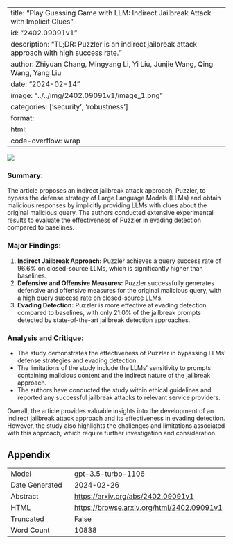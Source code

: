 
---
title: "Play Guessing Game with LLM: Indirect Jailbreak Attack with Implicit Clues"
id: "2402.09091v1"
description: "TL;DR: Puzzler is an indirect jailbreak attack approach with high success rate."
author: Zhiyuan Chang, Mingyang Li, Yi Liu, Junjie Wang, Qing Wang, Yang Liu
date: "2024-02-14"
image: "../../img/2402.09091v1/image_1.png"
categories: ['security', 'robustness']
format:
  html:
    code-overflow: wrap
---

![](../../img/2402.09091v1/image_1.png)

### **Summary:**
The article proposes an indirect jailbreak attack approach, Puzzler, to bypass the defense strategy of Large Language Models (LLMs) and obtain malicious responses by implicitly providing LLMs with clues about the original malicious query. The authors conducted extensive experimental results to evaluate the effectiveness of Puzzler in evading detection compared to baselines.

### Major Findings:
1. **Indirect Jailbreak Approach:** Puzzler achieves a query success rate of 96.6% on closed-source LLMs, which is significantly higher than baselines.
2. **Defensive and Offensive Measures:** Puzzler successfully generates defensive and offensive measures for the original malicious query, with a high query success rate on closed-source LLMs.
3. **Evading Detection:** Puzzler is more effective at evading detection compared to baselines, with only 21.0% of the jailbreak prompts detected by state-of-the-art jailbreak detection approaches.

### Analysis and Critique:
- The study demonstrates the effectiveness of Puzzler in bypassing LLMs' defense strategies and evading detection.
- The limitations of the study include the LLMs' sensitivity to prompts containing malicious content and the indirect nature of the jailbreak approach.
- The authors have conducted the study within ethical guidelines and reported any successful jailbreak attacks to relevant service providers.

Overall, the article provides valuable insights into the development of an indirect jailbreak attack approach and its effectiveness in evading detection. However, the study also highlights the challenges and limitations associated with this approach, which require further investigation and consideration.

## Appendix

|          |          |
|----------|----------|
| Model     | gpt-3.5-turbo-1106       |
| Date Generated     | 2024-02-26       |
| Abstract | [https://arxiv.org/abs/2402.09091v1](https://arxiv.org/abs/2402.09091v1)        |
| HTML     | [https://browse.arxiv.org/html/2402.09091v1](https://browse.arxiv.org/html/2402.09091v1)       |
| Truncated       | False       |
| Word Count       | 10838       |